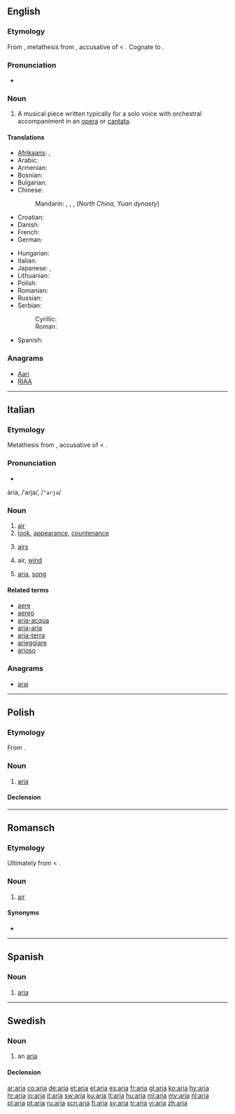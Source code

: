 {{also|ARIA}}
==English==

===Etymology===
From {{etyl|it}} {{term|aria|lang=it}}, metathesis from {{etyl|la}} {{term|aera|lang=la}}, accusative of {{term|aer|āēr|lang=la}} < {{etyl|grc}} {{term|ἀήρ||air|tr=aēr|sc=polytonic|lang=grc}}. 
Cognate to {{term|air}}.

===Pronunciation===
* {{IPA|/ˈɑː.ɹi.ɑ/}}

===Noun===
{{en-noun|pl=arias|pl2=arie}}

# A musical piece written typically for a solo voice with orchestral accompaniment in an [[opera]] or [[cantata]].

====Translations====
{{trans-top|type of musical piece}}
* [[Afrikaans]]: {{t|af|aria}}, {{t|af|arias|p}}
* Arabic: {{t|ar|نغم|m|tr=nágham}}
* Armenian: {{t-|hy|մեներգ|tr=menerg}}
* Bosnian: {{t-|bs|arija|f}}
* Bulgarian: {{t+|bg|ария|tr=árija}}
* Chinese:
*: Mandarin: {{t|cmn|詠嘆調|sc=Hani}},  {{t|cmn|咏叹调|tr=yǒngtàndiào|sc=Hani}},  {{t|cmn|唱段|tr=chàngduàn|sc=Hani}},  (''North China, Yuan dynasty'') {{t|cmn|北曲|tr=běiqǔ|sc=Hani}}
* Croatian: {{t+|hr|arija|f}}
* Danish: {{t+|da|arie|c}}
* French: {{t+|fr|aria|f}}
* German: {{t+|de|Arie|f}}
{{trans-mid}}
* Hungarian: {{t+|hu|ária}}
* Italian: {{t+|it|aria|f}}
* Japanese: {{t-|ja|アリア|tr=aria}}, {{t|ja|詠唱|tr=えいしょう, eishō}}
* Lithuanian: {{t-|lt|arija|f|xs=Lithuanian}}
* Polish: {{t+|pl|aria|f}}
* Romanian: {{t-|ro|arie}}
* Russian: {{t+|ru|ария|f|tr=árija}}
* Serbian:
*: Cyrillic: {{t+|sr|арија|f|sc=Cyrl}}
*: Roman: {{t-|sr|arija|f}}
* Spanish: {{t+|es|aria|f}}
{{trans-bottom}}

===Anagrams===
* [[Aari#English|Aari]]
* [[RIAA#English|RIAA]]


----

==Italian==
{{wikipedia|lang=it}}

===Etymology===
Metathesis from {{etyl|la|it}} {{term|aera|lang=la}}, accusative of {{term|aer|āēr|lang=la}} < {{etyl|grc|it}} {{term|ἀήρ||air|tr=aēr|sc=polytonic|lang=grc}}.

===Pronunciation===
* {{audio|It-l'aria.ogg|Audio}}
ària, /ˈarja/, /<tt>"arja</tt>/

===Noun===
{{it-noun|ari|f|a|e}}

# [[air]]
# [[look]], [[appearance]], [[countenance]]
# {{context|plurale tantum|lang=it}} [[airs]]
# air, [[wind]]
# {{context|music|lang=it}}  [[aria#English|aria]], [[song]]

====Related terms====
* [[aere]]
* [[aereo]]
* [[aria-acqua]]
* [[aria-aria]]
* [[aria-terra]]
* [[arieggiare]]
* [[arioso]]

===Anagrams===
* [[arai#Italian|arai]]

----

==Polish==
{{wikipedia|lang=pl}}

===Etymology===
From {{etyl|it|pl}} {{term|aria|lang=it}}.

===Noun===
{{pl-noun|f}}

# [[aria#English|aria]]

====Declension====
{{pl-decl-noun|aria|arie|arii|arii|arii|ariom|arię|arie|arią|ariami|arii|ariach|ario|arie}}

----

==Romansch==

===Etymology===
Ultimately from {{etyl|la|rm}} {{term|aer|āēr|lang=la}} < {{etyl|grc|rm}} {{term|ἀήρ||air|tr=aēr|sc=polytonic|lang=grc}}.

===Noun===
{{infl|rm|noun|g=f}}

# [[air]]

====Synonyms====
* {{l|rm|aura}}
----
==Spanish==

===Noun===
{{es-noun|f}}

# [[aria#English|aria]]

----

==Swedish==

===Noun===
{{sv-noun|g=c}}

# an [[#English|aria]]

====Declension====
{{sv-noun-reg-or|ari}}

[[ar:aria]]
[[co:aria]]
[[de:aria]]
[[et:aria]]
[[el:aria]]
[[es:aria]]
[[fr:aria]]
[[gl:aria]]
[[ko:aria]]
[[hy:aria]]
[[hr:aria]]
[[io:aria]]
[[it:aria]]
[[sw:aria]]
[[ku:aria]]
[[lt:aria]]
[[hu:aria]]
[[ml:aria]]
[[my:aria]]
[[nl:aria]]
[[pl:aria]]
[[pt:aria]]
[[ru:aria]]
[[scn:aria]]
[[fi:aria]]
[[sv:aria]]
[[tr:aria]]
[[vi:aria]]
[[zh:aria]]